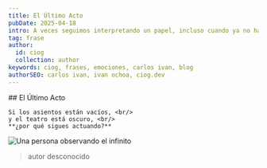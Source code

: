 ```yaml
---
title: El Último Acto
pubDate: 2025-04-18
intro: A veces seguimos interpretando un papel, incluso cuando ya no hay nadie mirando.
tag: frase
author:
  id: ciog
  collection: author
keywords: ciog, frases, emociones, carlos ivan, blog
authorSEO: carlos ivan, ivan ochoa, ciog.dev
---
```


<FraseButtons/>

<div class="frase__container">
    ## El Último Acto 

    Si los asientos están vacíos, <br/>
    y el teatro está oscuro, <br/>
    **¿por qué sigues actuando?**

  <Image src="https://res.cloudinary.com/dx7uimym1/image/upload/v1744844052/Payaso_b6vejp.jpg" width={400} height={200} alt="Una persona observando el infinito"/>
</div>


> autor desconocido
